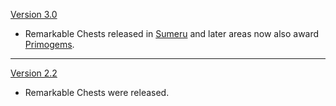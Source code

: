 {{Change History/Header}}
[[Version 3.0]]
* Remarkable Chests released in [[Sumeru]] and later areas now also award [[Primogem]]s.
----
[[Version 2.2]]
* Remarkable Chests were released.